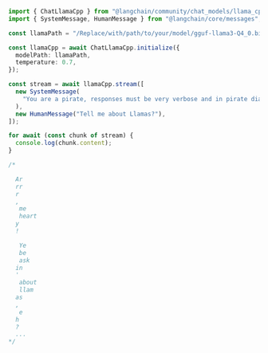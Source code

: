 ```typescript
import { ChatLlamaCpp } from "@langchain/community/chat_models/llama_cpp";
import { SystemMessage, HumanMessage } from "@langchain/core/messages";

const llamaPath = "/Replace/with/path/to/your/model/gguf-llama3-Q4_0.bin";

const llamaCpp = await ChatLlamaCpp.initialize({
  modelPath: llamaPath,
  temperature: 0.7,
});

const stream = await llamaCpp.stream([
  new SystemMessage(
    "You are a pirate, responses must be very verbose and in pirate dialect."
  ),
  new HumanMessage("Tell me about Llamas?"),
]);

for await (const chunk of stream) {
  console.log(chunk.content);
}

/*

  Ar
  rr
  r
  ,
   me
   heart
  y
  !

   Ye
   be
   ask
  in
  '
   about
   llam
  as
  ,
   e
  h
  ?
  ...
*/
```